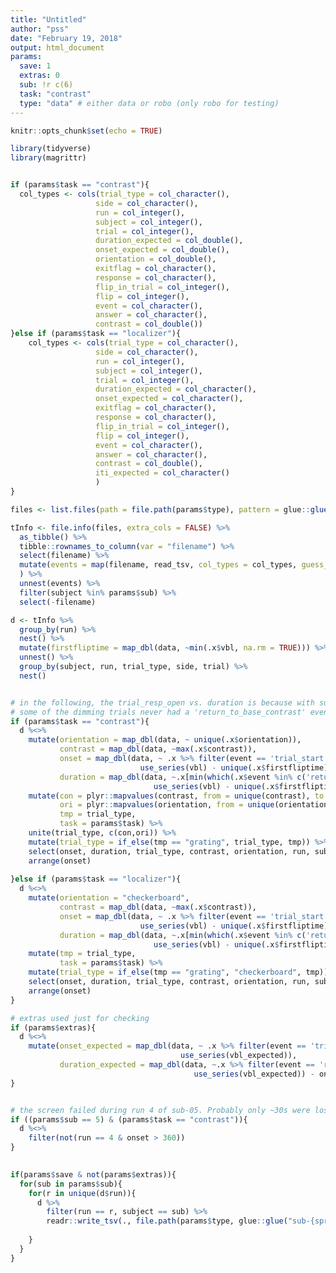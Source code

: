 ```yaml
---
title: "Untitled"
author: "pss"
date: "February 19, 2018"
output: html_document
params:
  save: 1
  extras: 0
  sub: !r c(6)
  task: "contrast"
  type: "data" # either data or robo (only robo for testing)
---
```


```r
knitr::opts_chunk$set(echo = TRUE)

library(tidyverse)
library(magrittr)


if (params$task == "contrast"){
  col_types <- cols(trial_type = col_character(),
                   side = col_character(),
                   run = col_integer(),
                   subject = col_integer(),
                   trial = col_integer(),
                   duration_expected = col_double(),
                   onset_expected = col_double(),
                   orientation = col_double(),
                   exitflag = col_character(),
                   response = col_character(),
                   flip_in_trial = col_integer(),
                   flip = col_integer(),
                   event = col_character(),
                   answer = col_character(),
                   contrast = col_double())
}else if (params$task == "localizer"){
    col_types <- cols(trial_type = col_character(),
                   side = col_character(),
                   run = col_integer(),
                   subject = col_integer(),
                   trial = col_integer(),
                   duration_expected = col_character(),
                   onset_expected = col_character(),
                   exitflag = col_character(),
                   response = col_character(),
                   flip_in_trial = col_integer(),
                   flip = col_integer(),
                   event = col_character(),
                   answer = col_character(),
                   contrast = col_double(),
                   iti_expected = col_character()
                   )
}

```


```r

files <- list.files(path = file.path(params$type), pattern = glue::glue( "sub-{sprintf('%02d', params$sub)}.*{params$task}.*tInfo.tsv"), recursive = TRUE, full.names = TRUE )

tInfo <- file.info(files, extra_cols = FALSE) %>%
  as_tibble() %>%
  tibble::rownames_to_column(var = "filename") %>%
  select(filename) %>%
  mutate(events = map(filename, read_tsv, col_types = col_types, guess_max = 10000)
  ) %>%
  unnest(events) %>%
  filter(subject %in% params$sub) %>%
  select(-filename)

```


```r

d <- tInfo %>%
  group_by(run) %>%
  nest() %>%
  mutate(firstfliptime = map_dbl(data, ~min(.x$vbl, na.rm = TRUE))) %>%
  unnest() %>%
  group_by(subject, run, trial_type, side, trial) %>%
  nest() 


# in the following, the trial_resp_open vs. duration is because with sub-05, 
# some of the dimming trials never had a 'return_to_base_contrast' event
if (params$task == "contrast"){
  d %<>%
    mutate(orientation = map_dbl(data, ~ unique(.x$orientation)),
           contrast = map_dbl(data, ~max(.x$contrast)),
           onset = map_dbl(data, ~ .x %>% filter(event == 'trial_start') %>%
                             use_series(vbl) - unique(.x$firstfliptime)),
           duration = map_dbl(data, ~.x[min(which(.x$event %in% c('return_to_base_contrast', "trial_resp_open"))),] %>%
                                use_series(vbl) - unique(.x$firstfliptime)) - onset) %>%
    mutate(con = plyr::mapvalues(contrast, from = unique(contrast), to = str_c("con", unique(contrast), sep = "-")),
           ori = plyr::mapvalues(orientation, from = unique(orientation), to = str_c("ori", unique(orientation), sep = "-")),
           tmp = trial_type,
           task = params$task) %>%
    unite(trial_type, c(con,ori)) %>%
    mutate(trial_type = if_else(tmp == "grating", trial_type, tmp)) %>%
    select(onset, duration, trial_type, contrast, orientation, run, subject, task) %>%
    arrange(onset)
  
}else if (params$task == "localizer"){
  d %<>%
    mutate(orientation = "checkerboard",
           contrast = map_dbl(data, ~max(.x$contrast)),
           onset = map_dbl(data, ~ .x %>% filter(event == 'trial_start') %>%
                             use_series(vbl) - unique(.x$firstfliptime)),
           duration = map_dbl(data, ~.x[min(which(.x$event %in% c('return_to_base_contrast', "trial_resp_open"))),] %>%
                                use_series(vbl) - unique(.x$firstfliptime)) - onset) %>%
    mutate(tmp = trial_type,
           task = params$task) %>%
    mutate(trial_type = if_else(tmp == "grating", "checkerboard", tmp)) %>%
    select(onset, duration, trial_type, contrast, orientation, run, subject, task) %>%
    arrange(onset)
}

# extras used just for checking
if (params$extras){
  d %<>%
    mutate(onset_expected = map_dbl(data, ~ .x %>% filter(event == 'trial_start') %>%
                                      use_series(vbl_expected)),
           duration_expected = map_dbl(data, ~.x %>% filter(event == 'return_to_base_contrast') %>%
                                         use_series(vbl_expected)) - onset_expected)
}


# the screen failed during run 4 of sub-05. Probably only ~30s were lost, but were eliminating the last 1 min of events to be safe
if ((params$sub == 5) & (params$task == "contrast")){
  d %<>%
    filter(not(run == 4 & onset > 360))
}
  

if(params$save & not(params$extras)){
  for(sub in params$sub){
    for(r in unique(d$run)){
      d %>%
        filter(run == r, subject == sub) %>%
        readr::write_tsv(., file.path(params$type, glue::glue("sub-{sprintf('%02d', sub)}"), 'func', glue::glue("sub-{sprintf('%02d', sub)}_task-{params$task}_run-{sprintf('%02d', r)}_events.tsv")))
      
    }
  }
}

```

